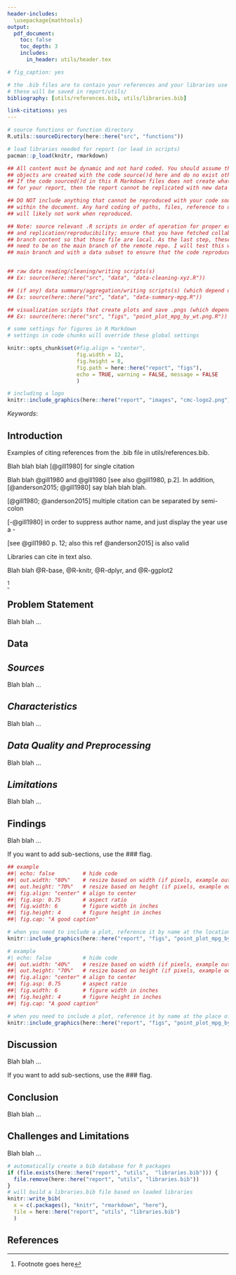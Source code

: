 ```yaml
---
header-includes: 
  \usepackage{mathtools}
output: 
  pdf_document:
    toc: false
    toc_depth: 3
    includes:
      in_header: utils/header.tex

# fig_caption: yes

# the .bib files are to contain your references and your libraries use 
# these will be saved in report/utils/
bibliography: [utils/references.bib, utils/libraries.bib]

link-citations: yes
---
```


<!-- *********************************************************************** -->
<!-- *********************************************************************** -->

<!-- Save this .Rmd file in report/ 
When knit as pdf, the report will be in report/ 

Thing you need:

1. Your working scripts that perform all of the data cleaning of the raw data, 
that write out of cleaned/processed, that aggregate or create data summaries,
and the create all visualizations and associated .png files.

2. Your references in report/utils/references.bib (add your references); 
see citation of references examples in this document. 
Pull all reference documents like pdfs, in refs/ . For urls, these will likely
break or fail; print them as pdfs and save in refs/

3. A header file in report/utils/header.tex (don't modify)

4. Your written content

5. Other necessary elements

-->


<!-- *********************************************************************** -->
<!-- *********************************************************************** -->
<!-- Accessing all of your scripts in order to replicate and reproduce 
data files, visualizations, etc. -->
<!-- *********************************************************************** -->
<!-- *********************************************************************** -->

```r
# source functions or function directory 
R.utils::sourceDirectory(here::here("src", "functions"))

# load libraries needed for report (or lead in scripts)
pacman::p_load(knitr, rmarkdown)
```


```r
## All content must be dynamic and not hard coded. You should assume that all 
## objects are created with the code source()d here and do no exist otherwise. 
## If the code sourced()d in this R Markdown files does not create what you need
## for your report, then the report cannot be replicated with new data (e.g., rows).

## DO NOT include anything that cannot be reproduced with your code source()d 
## within the document. Any hard coding of paths, files, reference to objects, etc. 
## will likely not work when reproduced.

## Note: source relevant .R scripts in order of operation for proper execution
## and replication/reproducibility; ensure that you have fetched collaborator
## branch content so that those file are local. As the last step, these will
## need to be on the main branch of the remote repo. I will test this with the 
## main branch and with a data subset to ensure that the code reproduces appropriately


## raw data reading/cleaning/writing scripts(s) 
## Ex: source(here::here("src", "data", "data-cleaning-xyz.R"))

## (if any) data summary/aggregation/writing scripts(s) (which depend on cleaned data)
## Ex: source(here::here("src", "data", "data-summary-mpg.R"))

## visualization scripts that create plots and save .pngs (which depend on data previous)
## Ex: source(here::here("src", "figs", "point_plot_mpg_by_wt.png.R"))
```



<!-- code setup for plot files --> 

```r
# some settings for figures in R Markdown
# settings in code chunks will override these global settings

knitr::opts_chunk$set(#fig.align = "center", 
                      fig.width = 12, 
                      fig.height = 8, 
                      fig.path = here::here("report", "figs"),
                      echo = TRUE, warning = FALSE, message = FALSE
                      )
```

<!-- insert logo file -->
```r
# including a logo
knitr::include_graphics(here::here("report", "images", "cmc-logo2.png"))
```

<!-- Page 1, Title Page -->
\centerline{}
\centerline{}
\centerline{}
\centerline{\textbf{CMC Data Visualization: PSYC167}}
\centerline{}
\centerline{\textbf{Final Report for}}
\centerline{\textit{Organization Name}}
\centerline{}
\centerline{}
\centerline{\large \textbf{Project Title}}
\centerline{}
\centerline{}
\centerline{Month, day, year}
\centerline{}
\centerline{}
\centerline{\textbf{Team Members}}
\centerline{Person A}
\centerline{Person B}
\centerline{Person C}
\centerline{Person D}
\centerline{}
\centerline{}
\centerline{\textbf{Project Advisor}}
\centerline{Gabriel I. Cook}
\centerline{}
\centerline{\textbf{Liaison}}
\centerline{Name}
\centerline{}
\centerline{}
\centerline{}
\centerline{\textbf{Code and Project Files}}
\centerline{GitHub: <https://github.com/slicesofdata/repository-name>}


<!-- *********************************************************************** -->
<!-- *********************************************************************** -->
<!-- Page 2, Abstract  -->
\newpage
\centerline{\textbf{Abstract}}

<!-- abstract keywords -->
*Keywords*: 



<!-- Page 3, Table of Contents -->
\newpage
\tableofcontents

<!-- Page 4, Acknowledgments -->
\newpage
\centerline{\textbf{Acknowledgments}}
<!-- Page 5, Main Content -->



\newpage
<!-- *********************************************************************** -->
<!-- *********************************************************************** -->
<!-- introduction -->
## **Introduction**

Examples of citing references from the .bib file in utils/references.bib. 

Blah blah blah [@gill1980] for single citation 

Blah blah @gill1980 and @gill1980 [see also @gill1980, p.2]. In addition, [@anderson2015; @gill1980] say blah blah blah.

[@gill1980; @anderson2015] multiple citation can be separated by semi-colon

[-@gill1980] in order to suppress author name, and just display the year use a -

[see @gill1980 p. 12; also this ref @anderson2015] is also valid 


Libraries can cite in text also.

Blah blah @R-base, @R-knitr, @R-dplyr, and @R-ggplot2


^[Footnote goes here] <!-- number will appear in text but footnote will apper at end of section -->

<!-- *********************************************************************** -->
<!-- *********************************************************************** -->
<!-- Describing your problem statement-->
## **Problem Statement**

Blah blah ...






<!-- *********************************************************************** -->
<!-- *********************************************************************** -->
<!-- Data -->
## **Data** 
<!-- *********************************************************************** -->
<!-- *********************************************************************** -->
<!-- Describing your data Data -->
## *Sources*

Blah blah ...






<!-- *********************************************************************** -->
<!-- *********************************************************************** -->
<!-- Describing the characterstics of your data -->
## *Characteristics*

Blah blah ...






<!-- *********************************************************************** -->
<!-- *********************************************************************** -->
<!-- Describing your data cleaning and preprocessing -->
## *Data Quality and Preprocessing*

Blah blah ...





<!-- *********************************************************************** -->
<!-- *********************************************************************** -->
<!-- Describing limitations of data -->
## *Limitations*

Blah blah ...




<!-- *********************************************************************** -->
<!-- *********************************************************************** -->
<!-- Describing your findings -->
<!-- This is likely where you will referent your visualizations -->
## **Findings**

Blah blah ...

If you want to add sub-sections, use the ### flag.





<!-- when you need to include a plot, call the png file -->
```r
## example
##| echo: false         # hide code
##| out.width: "80%"    # resize based on width (if pixels, example out.width: "300px")
##| out.height: "70%"   # resize based on height (if pixels, example out.height: "300px")
##| fig.align: "center" # align to center
##| fig.asp: 0.75       # aspect ratio
##| fig.width: 6        # figure width in inches
##| fig.height: 4       # figure height in inches
##| fig.cap: "A good caption" 

# when you need to include a plot, reference it by name at the location you want to insert it
knitr::include_graphics(here::here("report", "figs", "point_plot_mpg_by_wt.png"))
```


```r
# example
#| echo: false          # hide code
##| out.width: "40%"    # resize based on width (if pixels, example out.width: "300px")
##| out.height: "70%"   # resize based on height (if pixels, example out.height: "300px")
##| fig.align: "center" # align to center
##| fig.asp: 0.75       # aspect ratio
##| fig.width: 6        # figure width in inches
##| fig.height: 4       # figure height in inches
##| fig.cap: "A good caption"  

# when you need to include a plot, reference it by name at the place of insert
knitr::include_graphics(here::here("report", "figs", "point_plot_mpg_by_wt.png"))
```

<!-- alternatively, use LaTeX code (though I think this will be more difficult-->
<!--
\begin{center}
\includegraphics[width=0.8\textwidth]{images/cmc_logo2.png}
\end{center}
-->




<!-- *********************************************************************** -->
<!-- *********************************************************************** -->
<!-- Discussion  -->
## **Discussion**

Blah blah ...

If you want to add sub-sections, use the ### flag.




<!-- *********************************************************************** -->
<!-- *********************************************************************** -->
<!-- Conclusion  -->
## **Conclusion**

Blah blah ...





<!-- *********************************************************************** -->
<!-- *********************************************************************** -->
<!-- Optional (remove if not used) -->
## **Challenges and Limitations**

Blah blah ...


<!-- *********************************************************************** -->
<!-- *********************************************************************** -->
<!-- REFERENCE BUILDING -->

<!-- put your references in a report/utils/references.bib file -->



<!-- to automate references used in the report -->
<!-- put your references in a report/utils/libraries.bib file -->

```r
# automatically create a bib database for R packages
if (file.exists(here::here("report", "utils",  "libraries.bib"))) {
  file.remove(here::here("report", "utils", "libraries.bib"))
} 
# will build a libraries.bib file based on loaded libraries
knitr::write_bib(
  x = c(.packages(), "knitr", "rmarkdown", "here"),
  file = here::here("report", "utils", "libraries.bib")
  )
```
<!-- https://inbo.github.io/tutorials/tutorials/r_citations_markdown/ -->
<!-- https://monashdatafluency.github.io/r-rep-res/citations.html -->

\newpage
## **References**
\centerline{}
\bibliographystyle{apacite}


